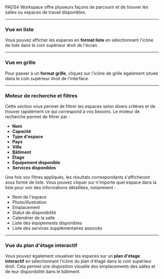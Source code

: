 PADS4 Workspace offre plusieurs façons de parcourir et de trouver les salles ou espaces de travail disponibles.

***

### **Vue en liste**

Vous pouvez afficher les espaces en **format liste** en sélectionnant l'icône de liste dans le coin supérieur droit de l'écran.

***

### **Vue en grille**

Pour passer à un **format grille**, cliquez sur l'icône de grille également située dans le coin supérieur droit de l'interface.

***

### **Moteur de recherche et filtres**

Cette section vous permet de filtrer les espaces selon divers critères et de trouver rapidement ce qui correspond à vos besoins. Le moteur de recherche permet de filtrer par :

* **Nom**
* **Capacité**
* **Type d'espace**
* **Pays**
* **Ville**
* **Bâtiment**
* **Étage**
* **Équipement disponible**
* **Services disponibles**

Une fois vos filtres appliqués, les résultats correspondants s'afficheront sous forme de liste. Vous pouvez cliquer sur n'importe quel espace dans la liste pour voir des informations détaillées, notamment :

* Nom de l'espace
* Photo/illustration
* Emplacement
* Statut de disponibilité
* Calendrier de la salle
* Liste des équipements disponibles
* Liste des services supplémentaires associés

***

### **Vue du plan d'étage interactif**

Vous pouvez également visualiser les espaces sur un **plan d'étage interactif** en sélectionnant l'icône du plan d'étage dans le coin supérieur droit. Cela permet une disposition visuelle des emplacements des salles et de leur disponibilité dans le bâtiment.
